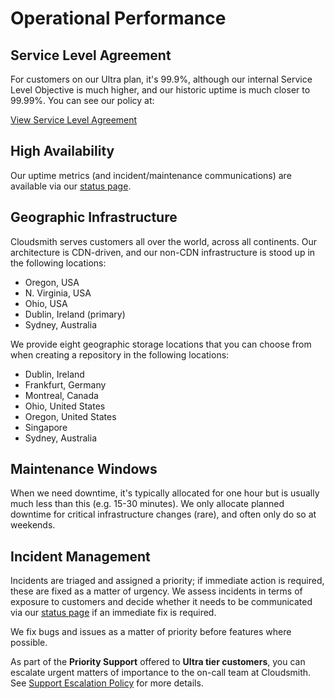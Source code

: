 # Operational Performance

## Service Level Agreement

For customers on our Ultra plan, it's 99.9%, although our internal Service Level Objective is much higher, and our historic uptime is much closer to 99.99%. You can see our policy at: 

[View Service Level Agreement](/support/sla)

## High Availability

Our uptime metrics (and incident/maintenance communications) are available via our [status page](https://status.cloudsmith.io).

## Geographic Infrastructure

Cloudsmith serves customers all over the world, across all continents. Our architecture is CDN-driven, and our non-CDN infrastructure is stood up in the following locations:

- Oregon, USA
- N. Virginia, USA
- Ohio, USA
- Dublin, Ireland (primary)
- Sydney, Australia

We provide eight geographic storage locations that you can choose from when creating a repository in the following locations:

- Dublin, Ireland
- Frankfurt, Germany
- Montreal, Canada
- Ohio, United States
- Oregon, United States
- Singapore
- Sydney, Australia 

## Maintenance Windows

When we need downtime, it's typically allocated for one hour but is usually much less than this (e.g. 15-30 minutes). We only allocate planned downtime for critical infrastructure changes (rare), and often only do so at weekends.

## Incident Management

Incidents are triaged and assigned a priority; if immediate action is required, these are fixed as a matter of urgency. We assess incidents in terms of exposure to customers and decide whether it needs to be communicated via our [status page](https://status.cloudsmith.io) if an immediate fix is required.

We fix bugs and issues as a matter of priority before features where possible.

As part of the **Priority Support** offered to **Ultra tier customers**, you can escalate urgent matters of importance to the on-call team at Cloudsmith. See [Support Escalation Policy](/support/support-escalation-policy) for more details.
